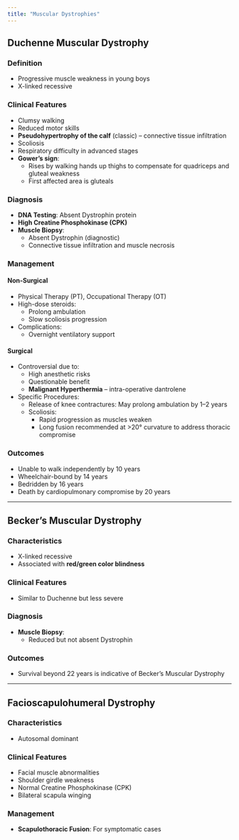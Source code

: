 ```yaml
---
title: "Muscular Dystrophies"
---
```


## Duchenne Muscular Dystrophy

### Definition

-   Progressive muscle weakness in young boys
-   X-linked recessive

### Clinical Features

-   Clumsy walking
-   Reduced motor skills
-   **Pseudohypertrophy of the calf** (classic) – connective tissue infiltration
-   Scoliosis
-   Respiratory difficulty in advanced stages
-   **Gower’s sign**:
    -   Rises by walking hands up thighs to compensate for quadriceps and gluteal weakness
    -   First affected area is gluteals

### Diagnosis

-   **DNA Testing**: Absent Dystrophin protein
-   **High Creatine Phosphokinase (CPK)**
-   **Muscle Biopsy**:
    -   Absent Dystrophin (diagnostic)
    -   Connective tissue infiltration and muscle necrosis

### Management

#### Non-Surgical

-   Physical Therapy (PT), Occupational Therapy (OT)
-   High-dose steroids:
    -   Prolong ambulation
    -   Slow scoliosis progression
-   Complications:
    -   Overnight ventilatory support

#### Surgical

-   Controversial due to:
    -   High anesthetic risks
    -   Questionable benefit
    -   **Malignant Hyperthermia** – intra-operative dantrolene
-   Specific Procedures:
    -   Release of knee contractures: May prolong ambulation by 1–2 years
    -   Scoliosis:
        -   Rapid progression as muscles weaken
        -   Long fusion recommended at \>20° curvature to address thoracic compromise

### Outcomes

-   Unable to walk independently by 10 years
-   Wheelchair-bound by 14 years
-   Bedridden by 16 years
-   Death by cardiopulmonary compromise by 20 years

------------------------------------------------------------------------

## Becker’s Muscular Dystrophy

### Characteristics

-   X-linked recessive
-   Associated with **red/green color blindness**

### Clinical Features

-   Similar to Duchenne but less severe

### Diagnosis

-   **Muscle Biopsy**:
    -   Reduced but not absent Dystrophin

### Outcomes

-   Survival beyond 22 years is indicative of Becker’s Muscular Dystrophy

------------------------------------------------------------------------

## Facioscapulohumeral Dystrophy

### Characteristics

-   Autosomal dominant

### Clinical Features

-   Facial muscle abnormalities
-   Shoulder girdle weakness
-   Normal Creatine Phosphokinase (CPK)
-   Bilateral scapula winging

### Management

-   **Scapulothoracic Fusion**: For symptomatic cases
